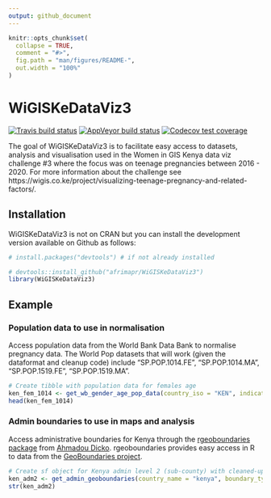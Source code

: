 ```yaml
---
output: github_document
---
```


<!-- README.md is generated from README.Rmd. Please edit that file -->

```r
knitr::opts_chunk$set(
  collapse = TRUE,
  comment = "#>",
  fig.path = "man/figures/README-",
  out.width = "100%"
)
```

# WiGISKeDataViz3

<!-- badges: start -->
[![Travis build status](https://travis-ci.org/anelda/WiGISKeDataViz3.svg?branch=master)](https://travis-ci.org/anelda/WiGISKeDataViz3)
[![AppVeyor build status](https://ci.appveyor.com/api/projects/status/github/anelda/WiGISKeDataViz3?branch=master&svg=true)](https://ci.appveyor.com/project/anelda/WiGISKeDataViz3)
[![Codecov test coverage](https://codecov.io/gh/anelda/WiGISKeDataViz3/branch/master/graph/badge.svg)](https://codecov.io/gh/anelda/WiGISKeDataViz3?branch=master)
<!-- badges: end -->

The goal of WiGISKeDataViz3 is to facilitate easy access to datasets, analysis and visualisation used in the Women in GIS Kenya data viz challenge #3 where the focus was on teenage pregnancies between 2016 - 2020. For more information about the challenge see https://wigis.co.ke/project/visualizing-teenage-pregnancy-and-related-factors/.

## Installation

WiGISKeDataViz3 is not on CRAN but you can install the development version available on Github as follows:

``` r
# install.packages("devtools") # if not already installed

# devtools::install_github("afrimapr/WiGISKeDataViz3")
library(WiGISKeDataViz3)

```

## Example

### Population data to use in normalisation 

Access population data from the World Bank Data Bank to normalise pregnancy data. The World Pop datasets that will work (given the dataformat and cleanup code) include "SP.POP.1014.FE", "SP.POP.1014.MA", "SP.POP.1519.FE", "SP.POP.1519.MA".

```r
# Create tibble with population data for females age 
ken_fem_1014 <- get_wb_gender_age_pop_data(country_iso = "KEN", indicator_code = "SP.POP.1014.FE", start = 2016, end = 2019, new_date = 2020)
head(ken_fem_1014)

```

### Admin boundaries to use in maps and analysis

Access administrative boundaries for Kenya through the [rgeoboundaries package](https://github.com/dickoa/rgeoboundaries) from [Ahmadou Dicko](https://twitter.com/dickoah). rgeoboundaries provides easy access in R to data from the [GeoBoundaries project](https://www.geoboundaries.org/).

```r
# Create sf object for Kenya admin level 2 (sub-county) with cleaned-up sub-county names
ken_adm2 <- get_admin_geoboundaries(country_name = "kenya", boundary_type = "sscgs", admin_level = "adm2")
str(ken_adm2)

```
